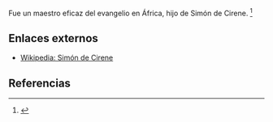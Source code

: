 Fue un maestro eficaz del evangelio en África, hijo de Simón de Cirene. <ref name="n0">{{lib|LU|187|1|10}}</ref> 

== Enlaces externos ==

* [https://es.wikipedia.org/wiki/Simón_de_Cirene Wikipedia: Simón de Cirene]


== Referencias ==

<references/>
